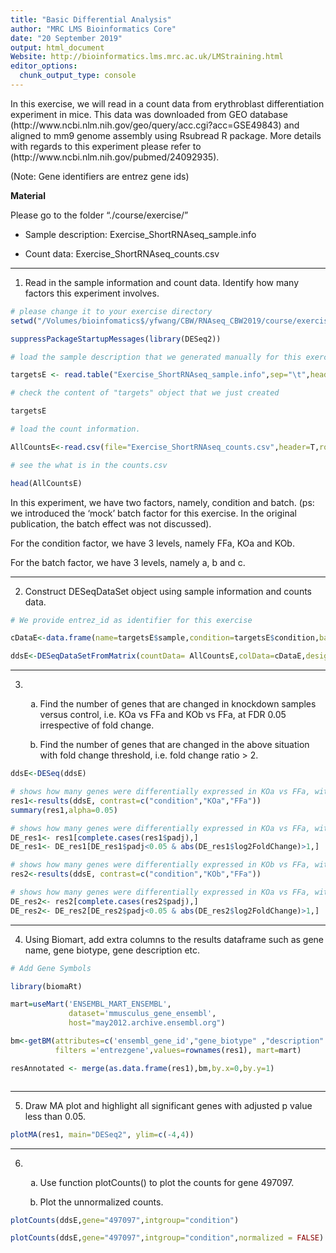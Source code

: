 ```yaml
---
title: "Basic Differential Analysis"
author: "MRC LMS Bioinformatics Core"
date: "20 September 2019"
output: html_document
Website: http://bioinformatics.lms.mrc.ac.uk/LMStraining.html
editor_options: 
  chunk_output_type: console
---
```


In this exercise, we will read in a count data from erythroblast differentiation experiment in mice. This data was downloaded from GEO database (http://www.ncbi.nlm.nih.gov/geo/query/acc.cgi?acc=GSE49843) and aligned to mm9 genome assembly using  Rsubread R package. More details with regards to this experiment please refer to (http://www.ncbi.nlm.nih.gov/pubmed/24092935). 

(Note: Gene identifiers are entrez gene ids)

**Material**

Please go to the folder "./course/exercise/"

* Sample description: Exercise_ShortRNAseq_sample.info

* Count data: Exercise_ShortRNAseq_counts.csv

***

1. Read in the sample information and count data.
   Identify how many factors this experiment involves.

```r
# please change it to your exercise directory
setwd("/Volumes/bioinfomatics$/yfwang/CBW/RNAseq_CBW2019/course/exercise")

suppressPackageStartupMessages(library(DESeq2))

# load the sample description that we generated manually for this exercise

targetsE <- read.table("Exercise_ShortRNAseq_sample.info",sep="\t",header=TRUE)

# check the content of "targets" object that we just created

targetsE

# load the count information.

AllCountsE<-read.csv(file="Exercise_ShortRNAseq_counts.csv",header=T,row.names=1)

# see the what is in the counts.csv

head(AllCountsE)

```

In this experiment, we have two factors, namely, condition and batch. (ps: we introduced the 'mock' batch factor for this exercise. In the original publication, the batch effect was not discussed).

For the condition factor, we have 3 levels, namely FFa, KOa and KOb.

For the batch factor, we have 3 levels, namely a, b and c.

***

2. Construct DESeqDataSet object using sample information and counts data.

```r

# We provide entrez_id as identifier for this exercise

cDataE<-data.frame(name=targetsE$sample,condition=targetsE$condition,batch=targetsE$batch)

ddsE<-DESeqDataSetFromMatrix(countData= AllCountsE,colData=cDataE,design=~condition)

```

***

3. (a) Find the number of genes that are changed in knockdown samples versus control, i.e. KOa vs FFa and KOb vs FFa, at FDR 0.05 irrespective of fold change.

   (b) Find the number of genes that are changed in the above situation with fold change threshold, i.e. fold change ratio > 2.


```r

ddsE<-DESeq(ddsE)

# shows how many genes were differentially expressed in KOa vs FFa, with FDR<0.05
res1<-results(ddsE, contrast=c("condition","KOa","FFa"))
summary(res1,alpha=0.05)

# shows how many genes were differentially expressed in KOa vs FFa, with FDR<0.05 and fold change ratio > 2
DE_res1<- res1[complete.cases(res1$padj),]
DE_res1<- DE_res1[DE_res1$padj<0.05 & abs(DE_res1$log2FoldChange)>1,]

# shows how many genes were differentially expressed in KOb vs FFa, with FDR<0.05
res2<-results(ddsE, contrast=c("condition","KOb","FFa"))

# shows how many genes were differentially expressed in KOa vs FFa, with FDR<0.05 and fold change ratio > 2
DE_res2<- res2[complete.cases(res2$padj),]
DE_res2<- DE_res2[DE_res2$padj<0.05 & abs(DE_res2$log2FoldChange)>1,]


```

***

4. Using Biomart, add extra columns to the results dataframe such as gene name, gene biotype, gene description etc. 

```r

# Add Gene Symbols

library(biomaRt)

mart=useMart('ENSEMBL_MART_ENSEMBL',
             dataset='mmusculus_gene_ensembl',
             host="may2012.archive.ensembl.org")

bm<-getBM(attributes=c('ensembl_gene_id',"gene_biotype" ,"description" ,'mgi_symbol'),
          filters ='entrezgene',values=rownames(res1), mart=mart)

resAnnotated <- merge(as.data.frame(res1),bm,by.x=0,by.y=1)



```

***

5. Draw MA plot and highlight all significant genes with adjusted p value less than 0.05.  

```r

plotMA(res1, main="DESeq2", ylim=c(-4,4))

```

***

6. (a) Use function plotCounts() to plot the counts for gene 497097. 
 
    (b) Plot the unnormalized counts.
 
```r
plotCounts(ddsE,gene="497097",intgroup="condition")

plotCounts(ddsE,gene="497097",intgroup="condition",normalized = FALSE)

```



